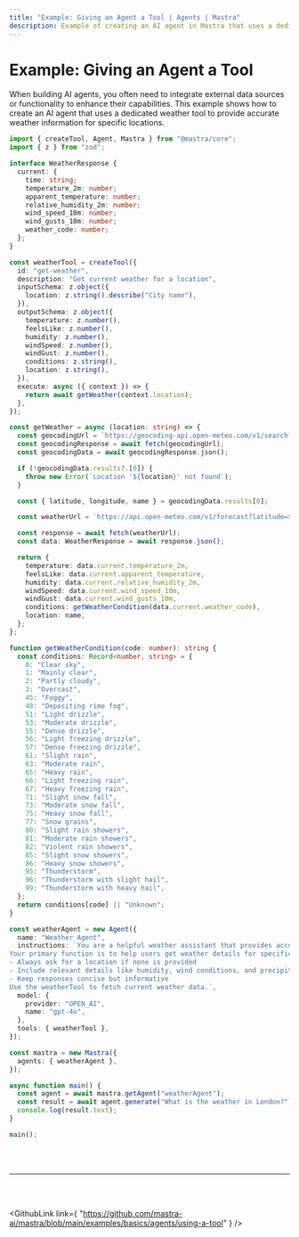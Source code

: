 ```yaml
---
title: "Example: Giving an Agent a Tool | Agents | Mastra"
description: Example of creating an AI agent in Mastra that uses a dedicated tool to provide weather information.
---
```



# Example: Giving an Agent a Tool

When building AI agents, you often need to integrate external data sources or functionality to enhance their capabilities. This example shows how to create an AI agent that uses a dedicated weather tool to provide accurate weather information for specific locations.

```ts showLineNumbers copy
import { createTool, Agent, Mastra } from "@mastra/core";
import { z } from "zod";

interface WeatherResponse {
  current: {
    time: string;
    temperature_2m: number;
    apparent_temperature: number;
    relative_humidity_2m: number;
    wind_speed_10m: number;
    wind_gusts_10m: number;
    weather_code: number;
  };
}

const weatherTool = createTool({
  id: "get-weather",
  description: "Get current weather for a location",
  inputSchema: z.object({
    location: z.string().describe("City name"),
  }),
  outputSchema: z.object({
    temperature: z.number(),
    feelsLike: z.number(),
    humidity: z.number(),
    windSpeed: z.number(),
    windGust: z.number(),
    conditions: z.string(),
    location: z.string(),
  }),
  execute: async ({ context }) => {
    return await getWeather(context.location);
  },
});

const getWeather = async (location: string) => {
  const geocodingUrl = `https://geocoding-api.open-meteo.com/v1/search?name=${encodeURIComponent(location)}&count=1`;
  const geocodingResponse = await fetch(geocodingUrl);
  const geocodingData = await geocodingResponse.json();

  if (!geocodingData.results?.[0]) {
    throw new Error(`Location '${location}' not found`);
  }

  const { latitude, longitude, name } = geocodingData.results[0];

  const weatherUrl = `https://api.open-meteo.com/v1/forecast?latitude=${latitude}&longitude=${longitude}&current=temperature_2m,apparent_temperature,relative_humidity_2m,wind_speed_10m,wind_gusts_10m,weather_code`;

  const response = await fetch(weatherUrl);
  const data: WeatherResponse = await response.json();

  return {
    temperature: data.current.temperature_2m,
    feelsLike: data.current.apparent_temperature,
    humidity: data.current.relative_humidity_2m,
    windSpeed: data.current.wind_speed_10m,
    windGust: data.current.wind_gusts_10m,
    conditions: getWeatherCondition(data.current.weather_code),
    location: name,
  };
};

function getWeatherCondition(code: number): string {
  const conditions: Record<number, string> = {
    0: "Clear sky",
    1: "Mainly clear",
    2: "Partly cloudy",
    3: "Overcast",
    45: "Foggy",
    48: "Depositing rime fog",
    51: "Light drizzle",
    53: "Moderate drizzle",
    55: "Dense drizzle",
    56: "Light freezing drizzle",
    57: "Dense freezing drizzle",
    61: "Slight rain",
    63: "Moderate rain",
    65: "Heavy rain",
    66: "Light freezing rain",
    67: "Heavy freezing rain",
    71: "Slight snow fall",
    73: "Moderate snow fall",
    75: "Heavy snow fall",
    77: "Snow grains",
    80: "Slight rain showers",
    81: "Moderate rain showers",
    82: "Violent rain showers",
    85: "Slight snow showers",
    86: "Heavy snow showers",
    95: "Thunderstorm",
    96: "Thunderstorm with slight hail",
    99: "Thunderstorm with heavy hail",
  };
  return conditions[code] || "Unknown";
}

const weatherAgent = new Agent({
  name: "Weather Agent",
  instructions: `You are a helpful weather assistant that provides accurate weather information.
Your primary function is to help users get weather details for specific locations. When responding:
- Always ask for a location if none is provided
- Include relevant details like humidity, wind conditions, and precipitation
- Keep responses concise but informative
Use the weatherTool to fetch current weather data.`,
  model: {
    provider: "OPEN_AI",
    name: "gpt-4o",
  },
  tools: { weatherTool },
});

const mastra = new Mastra({
  agents: { weatherAgent },
});

async function main() {
  const agent = await mastra.getAgent("weatherAgent");
  const result = await agent.generate("What is the weather in London?");
  console.log(result.text);
}

main();
```

<br />
<br />
<hr className="dark:border-[#404040] border-gray-300" />
<br />
<br />

<GithubLink
  link={
    "https://github.com/mastra-ai/mastra/blob/main/examples/basics/agents/using-a-tool"
  }
/>
